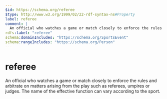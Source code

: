```yaml
---
$id: https://schema.org/referee
$type: http://www.w3.org/1999/02/22-rdf-syntax-ns#Property
label: referee
comment: |
  An official who watches a game or match closely to enforce the rules and arbitrate on matters arising from the play such as referees, umpires or judges. The name of the effective function can vary according to the sport.
rdfs:label: "referee"
schema:domainIncludes: "https://schema.org/SportsEvent"
schema:rangeIncludes: "https://schema.org/Person"
---
```


# referee

An official who watches a game or match closely to enforce the rules and arbitrate on matters arising from the play such as referees, umpires or judges. The name of the effective function can vary according to the sport.

